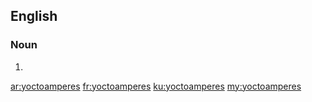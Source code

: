 ==English==

===Noun===
{{head|en}}

# {{plural of|yoctoampere}}

[[ar:yoctoamperes]]
[[fr:yoctoamperes]]
[[ku:yoctoamperes]]
[[my:yoctoamperes]]